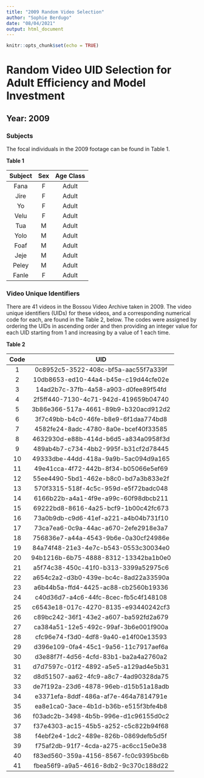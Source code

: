 ```yaml
---
title: "2009 Random Video Selection"
author: "Sophie Berdugo"
date: "08/04/2021"
output: html_document
---
```


```r
knitr::opts_chunk$set(echo = TRUE)
```

# Random Video UID Selection for Adult Efficiency and Model Investment

## Year: 2009

### Subjects

The focal individuals in the 2009 footage can be found in Table 1.

**Table 1**

|Subject  | Sex | Age Class |
|:------: |:---:| :--------:|
|Fana     |F    | Adult     |
|Jire     |F    | Adult     |
|Yo       |F    | Adult     |
|Velu     |F    | Adult     |
|Tua      |M    | Adult     |
|Yolo     |M    | Adult     |
|Foaf     |M    | Adult     |
|Jeje     |M    | Adult     |
|Peley    |M    | Adult     |
|Fanle    |F    | Adult     |

### Video Unique Identifiers
There are 41 videos in the Bossou Video Archive taken in 2009. The video unique identifiers (UIDs) for these videos, and a corresponding numerical code for each, are found in the Table 2, below. The codes were assigned by ordering the UIDs in ascending order and then providing an integer value for each UID starting from 1 and increasing by a value of 1 each time.

**Table 2**

|Code  | UID                                  |
|:---: | :-----------------------------------:|
|1     | 0c8952c5-3522-408c-bf5a-aac55f7a339f |
|2     | 10db8653-ed10-44a4-b45e-c19d44cfe02e |
|3     | 14ad2b7c-37fb-4a58-a903-d0fee89f54fd |
|4     | 2f5ff440-7130-4c71-942d-419659b04740 |
|5     | 3b86e366-517a-4661-89b9-b320acd912d2 | 
|6     | 3f7c49bb-b4c0-46fe-b8e9-6f1daa774bd8 | 
|7     | 4582fe24-8adc-4780-8a0e-bcef40f33585 |
|8     | 4632930d-e88b-414d-b6d5-a834a0958f3d |
|9     | 489ab4b7-c734-4bb2-995f-b31cf2d78445 |
|10    | 49333dbe-44dd-418a-9a9b-5ac094d9a165 |
|11    | 49e41cca-4f72-442b-8f34-b05066e5ef69 |
|12    | 55ee4490-5bd1-462e-b8c0-bd7a3b833e2f |
|13    | 570f3315-518f-4c5c-959d-e5f72badc048 |
|14    | 6166b22b-a4a1-4f9e-a99c-60f98dbcb211 |
|15    | 69222bd8-8616-4a25-bcf9-1b00c42fc673 |
|16    | 73a0b9db-c9d6-41ef-a221-a4b04b731f10 |
|17    | 73ca7ea6-0c9a-44ac-a670-2efe2918e3a7 |
|18    | 756836e7-a44a-4543-9b6e-0a30cf24986e |
|19    | 84a74f48-21e3-4e7c-b543-0553c30034e0 |
|20    | 94b1216b-6b75-4888-8312-13342ba1b0e0 |
|21    | a5f74c38-450c-41f0-b313-3399a52975c6 |
|22    | a654c2a2-d3b0-439e-bc4c-8ad22a33590a |
|23    | a6b44b5a-ffd4-4425-ac88-cb2560b19336 |
|24    | c40d36d7-a4c6-44fc-8cec-fb5c4f148108 |
|25    | c6543e18-017c-4270-8135-e93440242cf3 |
|26    | c89bc242-36f1-43e2-a607-ba592fd2a679 |
|27    | ca384a51-12e5-492c-99af-3b6e001f900a |
|28    | cfc96e74-f3d0-4df8-9a40-e14f00e13593 |
|29    | d396e109-0fa4-45c1-9a56-11c7917aef6a |
|30    | d3e88f7f-4d56-4cfd-83b1-ba2a4a2760a2 |
|31    | d7d7597c-01f2-4892-a5e5-a129ad4e5b31 |
|32    | d8d51507-aa62-4fc9-a8c7-4ad90328da75 |
|33    | de7f192a-23d6-4878-96eb-d15b51a18adb |
|34    | e3371efa-8ddf-486a-af7e-464a7814791e |
|35    | ea8e1ca0-3ace-4b1d-b36b-e515f3bfe4b8 |
|36    | f03adc2b-3498-4b5b-996e-d1c96155d0c2 |
|37    | f37e4303-ac15-45b5-a252-c5c822b94f68 |
|38    | f4ebf2e4-1dc2-489e-826b-0869defb5d5f |
|39    | f75af2db-91f7-4cda-a275-ac6cc15e0e38 |
|40    | f83ed560-359a-4156-8567-fc0c9395bc6b |
|41    | fbea56f9-a9a5-4616-8db2-9c370c188d22 |
